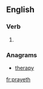 ==English==

===Verb===
{{head|en|verb form}}

# {{context|archaic|lang=en}} {{en-third-person singular of|pray}}

===Anagrams===
* [[therapy#English|therapy]]

[[fr:prayeth]]